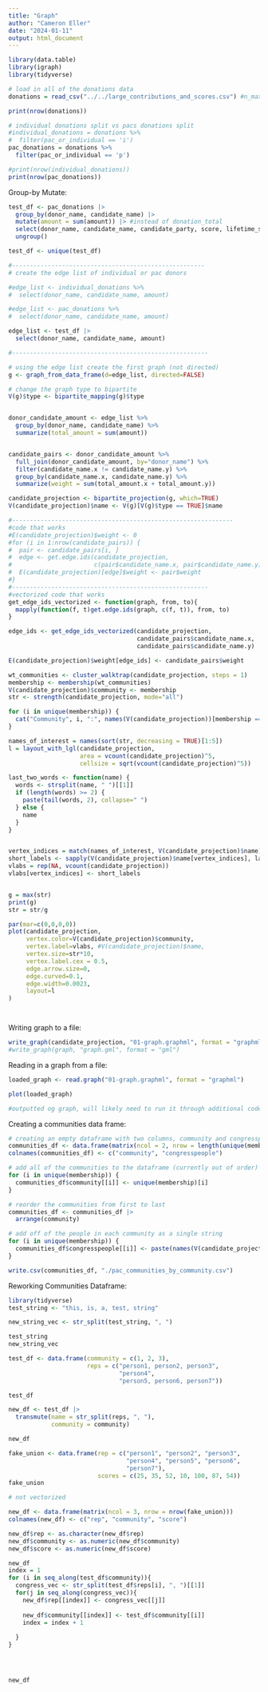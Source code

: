 ```yaml
---
title: "Graph"
author: "Cameron Eller"
date: "2024-01-11"
output: html_document
---
```


```r
library(data.table)
library(igraph)
library(tidyverse)

# load in all of the donations data
donations = read_csv("../../large_contributions_and_scores.csv") #n_max if you don't want to explode , n_max = 10000

print(nrow(donations))

# individual donations split vs pacs donations split
#individual_donations = donations %>%
#  filter(pac_or_individual == 'i')
pac_donations = donations %>%
  filter(pac_or_individual == 'p')

#print(nrow(individual_donations))
print(nrow(pac_donations))

```

Group-by Mutate:
```r
test_df <- pac_donations |>
  group_by(donor_name, candidate_name) |>
  mutate(amount = sum(amount)) |> #instead of donation_total
  select(donor_name, candidate_name, candidate_party, score, lifetime_score, name, amount) |> #removed donation_total, add amount
  ungroup()

test_df <- unique(test_df)


```

```r
#------------------------------------------------------
# create the edge list of individual or pac donors

#edge_list <- individual_donations %>%
#  select(donor_name, candidate_name, amount)

#edge_list <- pac_donations %>%
#  select(donor_name, candidate_name, amount)

edge_list <- test_df |>
  select(donor_name, candidate_name, amount)

#-------------------------------------------------------

# using the edge list create the first graph (not directed)
g <- graph_from_data_frame(d=edge_list, directed=FALSE)

# change the graph type to bipartite
V(g)$type <- bipartite_mapping(g)$type


donor_candidate_amount <- edge_list %>%
  group_by(donor_name, candidate_name) %>%
  summarize(total_amount = sum(amount))


candidate_pairs <- donor_candidate_amount %>%
  full_join(donor_candidate_amount, by="donor_name") %>%
  filter(candidate_name.x != candidate_name.y) %>%
  group_by(candidate_name.x, candidate_name.y) %>%
  summarize(weight = sum(total_amount.x + total_amount.y))

candidate_projection <- bipartite_projection(g, which=TRUE)
V(candidate_projection)$name <- V(g)[V(g)$type == TRUE]$name

#--------------------------------------------------------------
#code that works
#E(candidate_projection)$weight <- 0
#for (i in 1:nrow(candidate_pairs)) {
#  pair <- candidate_pairs[i, ]
#  edge <- get.edge.ids(candidate_projection, 
#                       c(pair$candidate_name.x, pair$candidate_name.y))
#  E(candidate_projection)[edge]$weight <- pair$weight
#}
#-------------------------------------------------------
#vectorized code that works
get_edge_ids_vectorized <- function(graph, from, to){
  mapply(function(f, t)get.edge.ids(graph, c(f, t)), from, to)
}

edge_ids <- get_edge_ids_vectorized(candidate_projection, 
                                    candidate_pairs$candidate_name.x,
                                    candidate_pairs$candidate_name.y)

E(candidate_projection)$weight[edge_ids] <- candidate_pairs$weight

wt_communities <- cluster_walktrap(candidate_projection, steps = 1)
membership <- membership(wt_communities)
V(candidate_projection)$community <- membership
str <- strength(candidate_projection, mode="all")

for (i in unique(membership)) {
  cat("Community", i, ":", names(V(candidate_projection))[membership == i], "\n")
}

```

```r

names_of_interest = names(sort(str, decreasing = TRUE)[1:5])
l = layout_with_lgl(candidate_projection, 
                    area = vcount(candidate_projection)^5, 
                    cellsize = sqrt(vcount(candidate_projection)^5))

last_two_words <- function(name) {
  words <- strsplit(name, " ")[[1]]
  if (length(words) >= 2) {
    paste(tail(words, 2), collapse=" ")
  } else {
    name  
  }
}


vertex_indices = match(names_of_interest, V(candidate_projection)$name)
short_labels <- sapply(V(candidate_projection)$name[vertex_indices], last_two_words)
vlabs = rep(NA, vcount(candidate_projection))
vlabs[vertex_indices] <- short_labels


g = max(str)
print(g)
str = str/g

```

```r

par(mar=c(0,0,0,0))
plot(candidate_projection, 
     vertex.color=V(candidate_projection)$community,
     vertex.label=vlabs, #V(candidate_projection)$name, 
     vertex.size=str*10, 
     vertex.label.cex = 0.5,
     edge.arrow.size=0, 
     edge.curved=0.1, 
     edge.width=0.0023,
     layout=l
)




```

Writing graph to a file:
```r
write_graph(candidate_projection, "01-graph.graphml", format = "graphml")
#write_graph(graph, "graph.gml", format = "gml")

```

Reading in a graph from a file:
```r
loaded_graph <- read.graph("01-graph.graphml", format = "graphml")

plot(loaded_graph)

#outputted og graph, will likely need to run it through additional code again

```

Creating a communities data frame:
```r

# creating an empty dataframe with two columns, community and congresspeople
communities_df <- data.frame(matrix(ncol = 2, nrow = length(unique(membership))))
colnames(communities_df) <- c("community", "congresspeople")

# add all of the communities to the dataframe (currently out of order)
for (i in unique(membership)) {
  communities_df$community[[i]] <- unique(membership)[i]
}

# reorder the communities from first to last
communities_df <- communities_df |>
  arrange(community)

# add off of the people in each community as a single string
for (i in unique(membership)) {
  communities_df$congresspeople[[i]] <- paste(names(V(candidate_projection)[membership == i]), sep="", collapse=", ") 
}

write.csv(communities_df, "./pac_communities_by_community.csv")

```

Reworking Communities Dataframe:
```r
library(tidyverse)
test_string <- "this, is, a, test, string"

new_string_vec <- str_split(test_string, ", ")

test_string
new_string_vec

test_df <- data.frame(community = c(1, 2, 3), 
                      reps = c("person1, person2, person3", 
                               "person4", 
                               "person5, person6, person7"))

test_df

new_df <- test_df |>
  transmute(name = str_split(reps, ", "),
            community = community)

new_df

fake_union <- data.frame(rep = c("person1", "person2", "person3", 
                                 "person4", "person5", "person6", 
                                 "person7"),
                         scores = c(25, 35, 52, 10, 100, 87, 54))
fake_union

# not vectorized

new_df <- data.frame(matrix(ncol = 3, nrow = nrow(fake_union)))
colnames(new_df) <- c("rep", "community", "score")

new_df$rep <- as.character(new_df$rep)
new_df$community <- as.numeric(new_df$community)
new_df$score <- as.numeric(new_df$score)

new_df
index = 1
for (i in seq_along(test_df$community)){
  congress_vec <- str_split(test_df$reps[i], ", ")[[1]]
  for(j in seq_along(congress_vec)){
    new_df$rep[[index]] <- congress_vec[[j]]
    
    new_df$community[[index]] <- test_df$community[[i]]
    index = index + 1
    
  }
}




new_df

```

